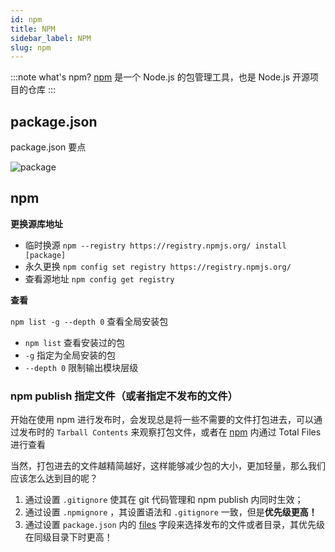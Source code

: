 ```yaml
---
id: npm
title: NPM
sidebar_label: NPM
slug: npm
---
```


:::note what's npm?
[npm](https://www.npmjs.com/about) 是一个 Node.js 的包管理工具，也是 Node.js 开源项目的仓库
:::


## package.json

package.json 要点


![package](/img/server/package.json.png)

## npm

<b>更换源库地址</b>

- 临时换源 `npm --registry https://registry.npmjs.org/ install [package]`
- 永久更换  `npm config set registry https://registry.npmjs.org/`
- 查看源地址 `npm config get registry`


<b>查看</b>

`npm list -g --depth 0` 查看全局安装包

- `npm list` 查看安装过的包
- `-g` 指定为全局安装的包
- `--depth 0` 限制输出模块层级


### npm publish 指定文件（或者指定不发布的文件）

开始在使用 npm 进行发布时，会发现总是将一些不需要的文件打包进去，可以通过发布时的 `Tarball Contents` 来观察打包文件，或者在 [npm](https://www.npmjs.com/) 内通过 Total Files 进行查看

当然，打包进去的文件越精简越好，这样能够减少包的大小，更加轻量，那么我们应该怎么达到目的呢？

1. 通过设置 `.gitignore` 使其在 git 代码管理和 npm publish 内同时生效；
2. 通过设置 `.npmignore` ，其设置语法和 `.gitignore` 一致，但是<b>优先级更高！</b>
3. 通过设置 `package.json` 内的 [files](https://docs.npmjs.com/cli/v7/configuring-npm/package-json#files) 字段来选择发布的文件或者目录，其优先级在同级目录下时更高！

